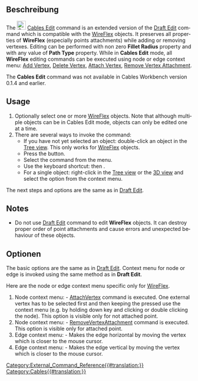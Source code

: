 <languages/>

{{Docnav/de
|[[Cables_CompoundPath/de|Verbundverlauf]]
|[[Cables_Profile/de|Leitungsprofil]]
|[[Cables_Workbench/de|Cables]]
|IconL=Cables_CompoundPath.svg
|IconR=Cables_Profile.svg
|IconC=Cables_workbench_icon.svg
}}

{{GuiCommand/de
|Name=Cables Edit
|Name/de=Cables Bearbeiten
|MenuLocation=Leitungsverläufe → Bearbeiten
|Workbenches=[[Cables_Workbench/de|Cables]]
|Shortcut={{KEY|D}} {{KEY|E}}
|Version=0.2.0
|SeeAlso=[[Cables_WireFlex/de|Cables Leitungsverlauf]]
}}

<span id="Description"></span>
==Beschreibung==

<div lang="en" dir="ltr" class="mw-content-ltr">
The [[File:Cables_Edit.svg|24px]] [[Cables_Edit|Cables Edit]] command is an extended version of the [[Draft_Edit|Draft Edit]] command which is compatible with the [[Cables_WireFlex|WireFlex]] objects. It preserves all properties of '''WireFlex''' (especially points attachments) while adding or removing vertexes. Editing can be performed with non zero '''Fillet Radius''' property and with any value of '''Path Type''' property.
While in '''Cables Edit''' mode, all '''WireFlex''' editing commands can be executed using node or edge context menu: [[Cables_AddVertex|Add Vertex]], [[Cables_DelVertex|Delete Vertex]], [[Cables_AttachVertex|Attach Vertex]], [[Cables_RemoveVertexAttachment|Remove Vertex Attachment]].
</div>

<div lang="en" dir="ltr" class="mw-content-ltr">
The '''Cables Edit''' command was not available in Cables Workbench version 0.1.4 and earlier.
</div>

<div lang="en" dir="ltr" class="mw-content-ltr">
==Usage==
</div>

<div lang="en" dir="ltr" class="mw-content-ltr">
# Optionally select one or more [[Cables_WireFlex|WireFlex]] objects. Note that although multiple objects can be in Cables Edit mode, objects can only be edited one at a time.
# There are several ways to invoke the command:
#* If you have not yet selected an object: double-click an object in the [[Tree_view|Tree view]]. This only works for [[Cables_WireFlex|WireFlex]] objects.
#* Press the {{Button|[[File:Cables_Edit.svg|16px]] [[Cables_Edit|Edit]]}} button.
#* Select the {{MenuCommand|Cable Wires → [[File:Cables_Edit.svg|16px]] Edit}} command from the menu.
#* Use the keyboard shortcut: {{KEY|D}} then {{KEY|E}}.
#* For a single object: right-click in the [[Tree_view|Tree view]] or the [[3D_view|3D view]] and select the {{MenuCommand|Cable Wires → [[File:Cables_Edit.svg|16px]] Edit}} option from the context menu.
</div>

<div lang="en" dir="ltr" class="mw-content-ltr">
The next steps and options are the same as in [[Draft_Edit#Usage|Draft Edit]].
</div>

<div lang="en" dir="ltr" class="mw-content-ltr">
==Notes==
* Do not use [[Draft_Edit|Draft Edit]] command to edit '''WireFlex''' objects. It can destroy proper order of point attachments and cause errors and unexpected behaviour of these objects.
</div>

<span id="Options"></span>
==Optionen==

<div lang="en" dir="ltr" class="mw-content-ltr">
The basic options are the same as in [[Draft_Edit|Draft Edit]]. Context menu for node or edge is invoked using the same method as in '''Draft Edit'''.
</div>

<div lang="en" dir="ltr" class="mw-content-ltr">
Here are the node or edge context menu specific only for [[Cables_WireFlex|WireFlex]].
</div>

<div lang="en" dir="ltr" class="mw-content-ltr">
# Node context menu: {{Value|Attach point}} - [[Cables_AttachVertex|AttachVertex]] command is executed. One external vertex has to be selected first and then keeping the {{KEY|CTRL}} pressed use the {{Value|Attach point}} context menu (e.g. by holding down {{KEY|ALT}} key and clicking or double clicking the node). This option is visible only for not attached point.
# Node context menu: {{Value|Remove point attachment}} - [[Cables_RemoveVertexAttachment|RemoveVertexAttachment]] command is executed. This option is visible only for attached point.
# Edge context menu: {{Value|Make edge horizontal}} - Makes the edge horizontal by moving the vertex which is closer to the mouse cursor.
# Edge context menu: {{Value|Make edge vertical}} - Makes the edge vertical by moving the vertex which is closer to the mouse cursor.
</div>


{{Docnav/de
|[[Cables_CompoundPath/de|Verbundverlauf]]
|[[Cables_Profile/de|Leitungsprofil]]
|[[Cables_Workbench/de|Cables]]
|IconL=Cables_CompoundPath.svg
|IconR=Cables_Profile.svg
|IconC=Cables_workbench_icon.svg
}}

[[Category:External_Command_Reference{{#translation:}}]]
[[Category:Cables{{#translation:}}]]